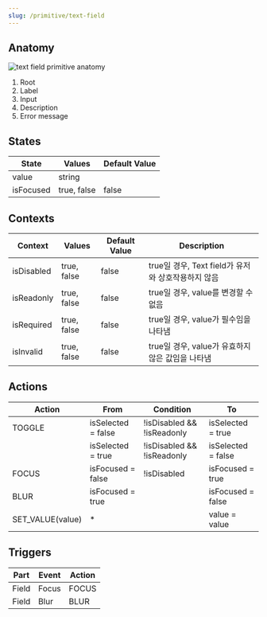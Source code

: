 ```yaml
---
slug: /primitive/text-field
---
```


## Anatomy

![text field primitive anatomy](./text-field-primitive-anatomy.png)

1. Root
2. Label
3. Input
4. Description
5. Error message

## States

| State     | Values      | Default Value |
| --------- | ----------- | ------------- |
| value     | string      |               |
| isFocused | true, false | false         |

## Contexts

| Context    | Values      | Default Value | Description                                        |
| ---------- | ----------- | ------------- | -------------------------------------------------- |
| isDisabled | true, false | false         | true일 경우, Text field가 유저와 상호작용하지 않음 |
| isReadonly | true, false | false         | true일 경우, value를 변경할 수 없음                |
| isRequired | true, false | false         | true일 경우, value가 필수임을 나타냄               |
| isInvalid  | true, false | false         | true일 경우, value가 유효하지 않은 값임을 나타냄   |

## Actions

| Action           | From               | Condition                  | To                 |
| ---------------- | ------------------ | -------------------------- | ------------------ |
| TOGGLE           | isSelected = false | !isDisabled && !isReadonly | isSelected = true  |
|                  | isSelected = true  | !isDisabled && !isReadonly | isSelected = false |
| FOCUS            | isFocused = false  | !isDisabled                | isFocused = true   |
| BLUR             | isFocused = true   |                            | isFocused = false  |
| SET_VALUE(value) | \*                 |                            | value = value      |

## Triggers

| Part  | Event | Action |
| ----- | ----- | ------ |
| Field | Focus | FOCUS  |
| Field | Blur  | BLUR   |
